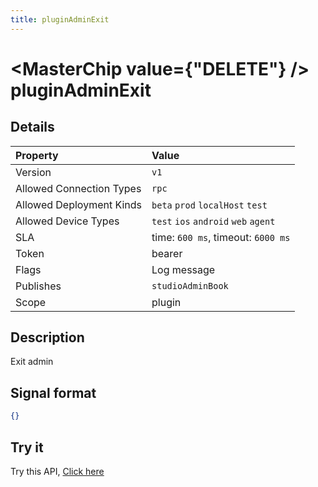 ```yaml
---
title: pluginAdminExit
---
```



# <MasterChip value={"DELETE"} /> pluginAdminExit

## Details

| Property | Value | 
| :--- | :--- | 
| Version | `v1` |
| Allowed Connection Types | `rpc`  |
| Allowed Deployment Kinds | `beta` `prod` `localHost` `test`  |
| Allowed Device Types | `test` `ios` `android` `web` `agent`  |
| SLA | time: `600 ms`, timeout: `6000 ms` |
| Token | bearer |
| Flags | Log message |
| Publishes | `studioAdminBook`  |
| Scope | plugin |


## Description

Exit admin

## Signal format

```json copy
{}
```

## Try it

Try this API, [Click here](https://web.neome.ai/api?path=studio_studioMain_pluginAdminExit)

